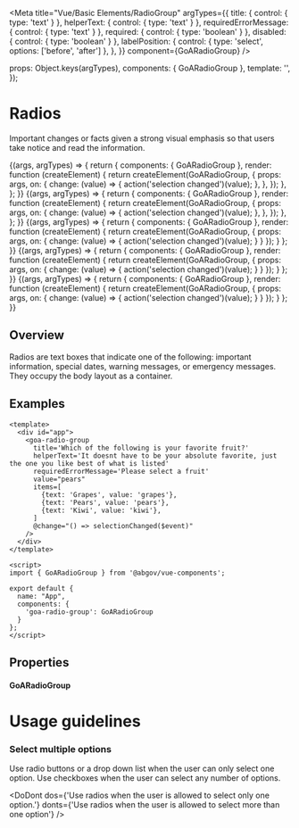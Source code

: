 
<Meta
  title="Vue/Basic Elements/RadioGroup"
  argTypes={{
    title: { control: { type: 'text' } },
    helperText: { control: { type: 'text' } },
    requiredErrorMessage: { control: { type: 'text' } },
    required: { control: { type: 'boolean' } },
    disabled: { control: { type: 'boolean' } },
    labelPosition: {
      control: { type: 'select', options: ['before', 'after'] },
    },
  }}
  component={GoARadioGroup}
/>

  props: Object.keys(argTypes),
  components: { GoARadioGroup },
  template: '<goa-radio-group></goa-radio-group>',
});

# Radios

Important changes or facts given a strong visual emphasis so that users take
notice and read the information.

<Canvas>
  <Story
    name="Dynamic"
    height={200}
    args={{
      title: 'Which of the following is your favorite fruit?',
      helperText:
        'It doesnt have to be your absolute favorite, just the one you like best of what is listed',
      requiredErrorMessage: 'Please select a fruit',
      required: false,
      disabled: false,
      value: '',
      items: [
        { text: 'Grapes', value: 'grapes' },
        { text: 'Pears', value: 'pears' },
        { text: 'Kiwi', value: 'kiwi' },
      ],
    }}
  >
    {(args, argTypes) => {
      return {
        components: { GoARadioGroup },
        render: function (createElement) {
          return createElement(GoARadioGroup, {
            props: args,
            on: {
              change: (value) => {
                action('selection changed')(value);
              },
            },
          });
        },
      };
    }}
  </Story>
</Canvas>

<Canvas>
  <Story
    name="Minimal"
    height={200}
    args={{
      requiredErrorMessage: 'Please select a fruit',
      value: '',
      items: [
        { text: 'Grapes', value: 'grapes' },
        { text: 'Pears', value: 'pears' },
        { text: 'Kiwi', value: 'kiwi' },
      ],
    }}
  >
    {(args, argTypes) => {
      return {
        components: { GoARadioGroup },
        render: function (createElement) {
          return createElement(GoARadioGroup, {
            props: args,
            on: {
              change: (value) => {
                action('selection changed')(value);
              },
            },
          });
        },
      };
    }}
  </Story>
</Canvas>

<Canvas>
  <Story
    name="Preset"
    height={200}
    args={{
      title: 'Which of the following is your favorite fruit?',
      helperText:
        'It doesnt have to be your absolute favorite, just the one you like best of what is listed',
      requiredErrorMessage: 'Please select a fruit',
      value: 'pears',
      items: [
        { text: 'Grapes', value: 'grapes' },
        { text: 'Pears', value: 'pears' },
        { text: 'Kiwi', value: 'kiwi' },
      ],
    }}
  >
    {(args, argTypes) => {
      return {
        components: { GoARadioGroup },
        render: function (createElement) {
          return createElement(GoARadioGroup, {
            props: args,
            on: {
              change: (value) => {
                action('selection changed')(value);
              }
            }
          });
        }
      };
    }}
  </Story>
</Canvas>


<Canvas>
  <Story
    name="Disabled"
    height={200}
    args={{
      title: 'Which of the following is your favorite fruit?',
      helperText:
        'It doesnt have to be your absolute favorite, just the one you like best of what is listed',
      requiredErrorMessage: 'Please select a fruit',
      disabled: true,
      value: 'pears',
      items: [
        { text: 'Grapes', value: 'grapes' },
        { text: 'Pears', value: 'pears' },
        { text: 'Kiwi', value: 'kiwi' },
      ],
    }}
  >
    {(args, argTypes) => {
      return {
        components: { GoARadioGroup },
        render: function (createElement) {
          return createElement(GoARadioGroup, {
            props: args,
            on: {
              change: (value) => {
                action('selection changed')(value);
              }
            }
          });
        }
      };
    }}
  </Story>
</Canvas>


<Canvas>
  <Story
    name="Required"
    height={200}
    args={{
      title: 'Which of the following is your favorite fruit?',
      helperText:
        'It doesnt have to be your absolute favorite, just the one you like best of what is listed',
      requiredErrorMessage: 'Please select a fruit',
      required: true,
      items: [
        { text: 'Grapes', value: 'grapes' },
        { text: 'Pears', value: 'pears' },
        { text: 'Kiwi', value: 'kiwi' },
      ],
    }}
  >
    {(args, argTypes) => {
      return {
        components: { GoARadioGroup },
        render: function (createElement) {
          return createElement(GoARadioGroup, {
            props: args,
            on: {
              change: (value) => {
                action('selection changed')(value);
              }
            }
          });
        }
      };
    }}
  </Story>
</Canvas>

## Overview

Radios are text boxes that indicate one of the following: important information,
special dates, warning messages, or emergency messages. They occupy the body
layout as a container.

## Examples

```
<template>
  <div id="app">
    <goa-radio-group
      title='Which of the following is your favorite fruit?'
      helperText='It doesnt have to be your absolute favorite, just the one you like best of what is listed'
      requiredErrorMessage='Please select a fruit'
      value="pears"
      items=[
        {text: 'Grapes', value: 'grapes'},
        {text: 'Pears', value: 'pears'},
        {text: 'Kiwi', value: 'kiwi'},
      ]
      @change="() => selectionChanged($event)"
    />
  </div>
</template>

<script>
import { GoARadioGroup } from '@abgov/vue-components';

export default {
  name: "App",
  components: {
    'goa-radio-group': GoARadioGroup
  }
};
</script>
```

## Properties

#### GoARadioGroup

<Description of={GoARadioGroup} />
<ArgsTable of={GoARadioGroup} />

# Usage guidelines

### Select multiple options

Use radio buttons or a drop down list when the user can only select one option. Use checkboxes when the user can select any number of options.

<DoDont
  dos={'Use radios when the user is allowed to select only one option.'}
  donts={'Use radios when the user is allowed to select more than one option'}
/>
